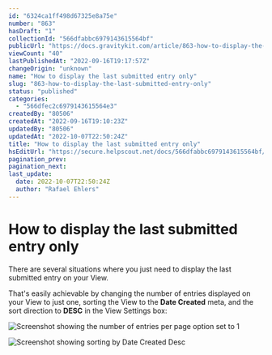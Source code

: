 ```yaml
---
id: "6324ca1ff498d67325e8a75e"
number: "863"
hasDraft: "1"
collectionId: "566dfabbc6979143615564bf"
publicUrl: "https://docs.gravitykit.com/article/863-how-to-display-the-last-submitted-entry-only"
viewCount: "40"
lastPublishedAt: "2022-09-16T19:17:57Z"
changeOrigin: "unknown"
name: "How to display the last submitted entry only"
slug: "863-how-to-display-the-last-submitted-entry-only"
status: "published"
categories: 
  - "566dfec2c6979143615564e3"
createdBy: "80506"
createdAt: "2022-09-16T19:10:23Z"
updatedBy: "80506"
updatedAt: "2022-10-07T22:50:24Z"
title: "How to display the last submitted entry only"
hsEditUrl: "https://secure.helpscout.net/docs/566dfabbc6979143615564bf/article/6324ca1ff498d67325e8a75e"
pagination_prev: 
pagination_next: 
last_update:
  date: 2022-10-07T22:50:24Z
  author: "Rafael Ehlers"
---
```


# How to display the last submitted entry only

There are several situations where you just need to display the last submitted entry on your View.

That's easily achievable by changing the number of entries displayed on your View to just one, sorting the View to the **Date Created** meta, and the sort direction to **DESC** in the View Settings box:

![Screenshot showing the number of entries per page option set to 1](https://s3.amazonaws.com/helpscout.net/docs/assets/54c58489e4b051242988532c/images/6324cab8f498d67325e8a76a/file-axl6LIQ9nH.png)

![Screenshot showing sorting by Date Created Desc](https://s3.amazonaws.com/helpscout.net/docs/assets/54c58489e4b051242988532c/images/6324cb1041e1a47267b8d72f/file-BFfqNJpRPz.png)